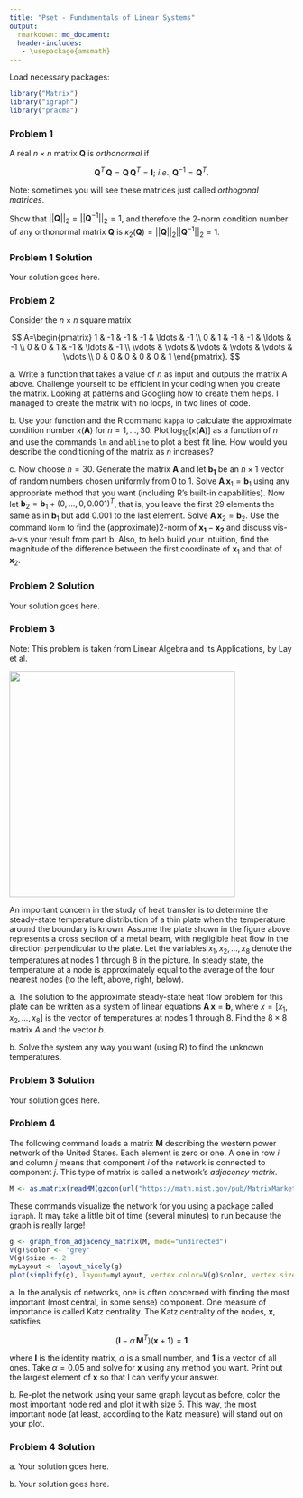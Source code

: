 ```yaml
---
title: "Pset - Fundamentals of Linear Systems"
output:
  rmarkdown::md_document:
  header-includes:
   - \usepackage{amsmath}
---
```


\renewcommand{\vec}[1]{\mathbf{#1}}
\renewcommand{\mat}[1]{\mathbf{#1}}

Load necessary packages:

```r
library("Matrix")
library("igraph")
library("pracma")
```

### Problem 1

A real $n \times n$ matrix $\mat{Q}$ is *orthonormal* if 

$$
\mat{Q}^{T}\,\mat{Q}=\mat{Q}\,\mat{Q}^T=\mat{I};~i.e., \mat{Q}^{-1}=\mat{Q}^T.
$$

Note: sometimes you will see these matrices just called *orthogonal matrices*. 

Show that $||\mat{Q}||_2=||\mat{Q}^{-1}||_2=1$, and therefore the 2-norm condition number of any orthonormal matrix $\mat{Q}$ is $\kappa_2(\mat{Q})=||\mat{Q}||_2 ||\mat{Q}^{-1}||_2=1$.

### Problem 1 Solution

Your solution goes here.

### Problem 2

Consider the $n \times n$ square matrix

$$
A=\begin{pmatrix} 1 & -1 & -1 & -1 & \ldots & -1 \\ 0 & 1 & -1 & -1 & \ldots & -1 \\ 0 & 0 & 1 & -1 & \ldots & -1 \\ \vdots & \vdots & \vdots & \vdots & \vdots & \vdots \\ 0 & 0 & 0 & 0 & 0 & 1 \end{pmatrix}.
$$

a\. Write a function that takes a value of $n$ as input and outputs the matrix A above. Challenge yourself to be efficient in your coding when you create the matrix. Looking at patterns and Googling how to create them helps. I managed to create the matrix with no loops, in two lines of code.

b\. Use your function and the R command `kappa` to calculate the approximate condition number $\kappa(\mat{A})$ for $n=1,\ldots,30$. Plot $\log_{10}[\kappa(\mat{A})]$ as a function of $n$ and use the commands `lm` and `abline` to plot a best fit line. How would you describe the conditioning of the matrix as $n$ increases?

c\. Now choose $n=30$. Generate the matrix $\mat{A}$ and let $\vec{b_1}$ be an $n \times 1$ vector of random numbers chosen uniformly from 0 to 1. Solve $\mat{A}\,\vec{x}_1 = \vec{b}_1$ using any appropriate method that you want (including R's built-in capabilities). Now let $\vec{b}_2 = \vec{b}_1 + (0,\ldots,0,0.001)^T$, that is, you leave the first 29 elements the same as in $\vec{b}_1$ but add 0.001 to the last element. Solve $\mat{A}\,\vec{x}_2 = \vec{b}_2$. Use the command `Norm` to find the (approximate)2-norm of $\vec{x_1}-\vec{x_2}$ and discuss vis-a-vis your result from part b. Also, to help build your intuition, find the magnitude of the difference between the first coordinate of $\vec{x}_1$ and that of $\vec{x}_2$.

### Problem 2 Solution

Your solution goes here.

### Problem 3

Note: This problem is taken from Linear Algebra and its Applications, by Lay et al.

<img src="https://github.com/chadtopaz/computationallineaaralgebra/raw/main/psets/heat.png" width="400">

An important concern in the study of heat transfer is to determine the steady-state temperature distribution of a thin plate when the temperature around the boundary is known. Assume the plate shown in the figure above represents a cross section of a metal beam, with negligible heat flow in the direction perpendicular to the plate. Let the variables $x_1, x_2, \ldots, x_8$ denote the temperatures at nodes 1 through 8 in the picture. In steady state, the temperature at a node is approximately equal to the average of the four nearest nodes (to the left, above, right, below).

a\. The solution to the approximate steady-state heat flow problem for this plate can be written as a system of linear equations $\mat{A}\,\vec{x}=\vec{b}$, where $x=[x_1, x_2, \ldots, x_8]$ is the vector of temperatures at nodes 1 through 8. Find the $8 \times 8$ matrix $A$ and the vector $b$.

b\. Solve the system any way you want (using R) to find the unknown temperatures.

### Problem 3 Solution

Your solution goes here.

### Problem 4

The following command loads a matrix $\mat{M}$ describing the western power network of the United States. Each element is zero or one. A one in row $i$ and column $j$ means that component $i$ of the network is connected to component $j$. This type of matrix is called a network's *adjacency matrix*.
```r
M <- as.matrix(readMM(gzcon(url("https://math.nist.gov/pub/MatrixMarket2/Harwell-Boeing/bcspwr/bcspwr10.mtx.gz")))+0)
```
These commands visualize the network for you using a package called `igraph`. It may take a little bit of time (several minutes) to run because the graph is really large!
```r
g <- graph_from_adjacency_matrix(M, mode="undirected")
V(g)$color <- "grey"
V(g)$size <- 2
myLayout <- layout_nicely(g)
plot(simplify(g), layout=myLayout, vertex.color=V(g)$color, vertex.size=V(g)$size, vertex.label="")
```

a\. In the analysis of networks, one is often concerned with finding the most important (most central, in some sense) component. One measure of importance is called Katz centrality. The Katz centrality of the nodes, $\vec{x}$, satisfies

$$
\bigl(\mat{I} - \alpha\,\mat{M}^T)(\vec{x} + \vec{1}) = \vec{1}
$$

where $\mat{I}$ is the identity matrix, $\alpha$ is a small number, and $\vec{1}$ is a vector of all ones. Take $\alpha = 0.05$ and solve for $\vec{x}$ using any method you want. Print out the largest element of $\vec{x}$ so that I can verify your answer.

b\. Re-plot the network using your same graph layout as before, color the most important node red and plot it with size 5. This way, the most important node (at least, according to the Katz measure) will stand out on your plot.

### Problem 4 Solution

a\. Your solution goes here.

b\. Your solution goes here.